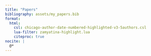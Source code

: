 ```yaml
---
title: "Papers"
bibliography: assets/my_papers.bib
format:
  html:
    csl: chicago-author-date-numbered-highlighted-v3-5authors.csl
    lua-filter: zamyatina-highlight.lua
    citeproc: true
nocite: |
  @*
---
```

::: {#refs}
:::
